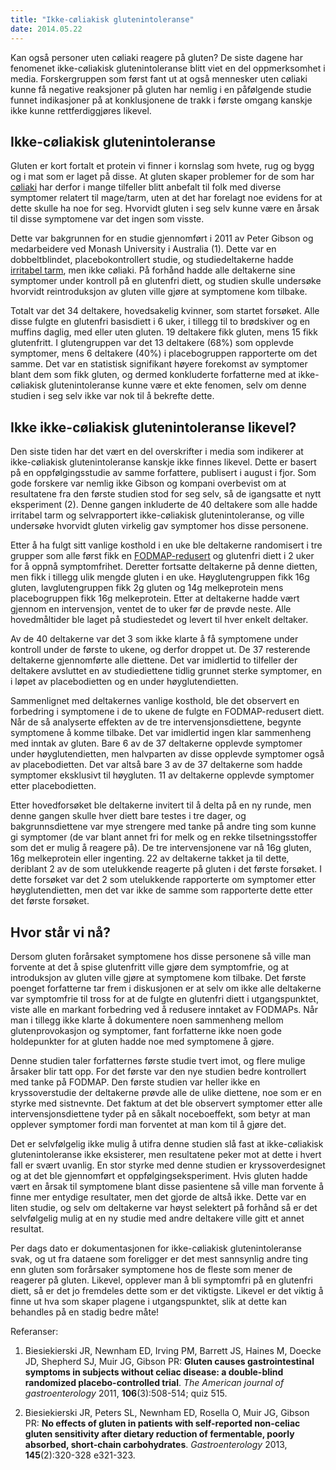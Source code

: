 ```yaml
---
title: "Ikke-cøliakisk glutenintoleranse"
date: 2014.05.22
---
```


Kan også personer uten cøliaki reagere på gluten? De siste dagene har fenomenet ikke-cøliakisk glutenintoleranse blitt viet en del oppmerksomhet i media. Forskergruppen som først fant ut at også mennesker uten cøliaki kunne få negative reaksjoner på gluten har nemlig i en påfølgende studie funnet indikasjoner på at konklusjonene de trakk i første omgang kanskje ikke kunne rettferdiggjøres likevel. 

## Ikke-cøliakisk glutenintoleranse

Gluten er kort fortalt et protein vi finner i kornslag som hvete, rug og bygg og i mat som er laget på disse. At gluten skaper problemer for de som har [cøliaki](coliaki.qmd) har derfor i mange tilfeller blitt anbefalt til folk med diverse symptomer relatert til mage/tarm, uten at det har forelagt noe evidens for at dette skulle ha noe for seg. Hvorvidt gluten i seg selv kunne være en årsak til disse symptomene var det ingen som visste.

Dette var bakgrunnen for en studie gjennomført i 2011 av Peter Gibson og medarbeidere ved Monash University i Australia (1). Dette var en dobbeltblindet, placebokontrollert studie, og studiedeltakerne hadde [irritabel tarm](irritabel-tarm-behandling.qmd), men ikke cøliaki. På forhånd hadde alle deltakerne sine symptomer under kontroll på en glutenfri diett, og studien skulle undersøke hvorvidt reintroduksjon av gluten ville gjøre at symptomene kom tilbake.

Totalt var det 34 deltakere, hovedsakelig kvinner, som startet forsøket. Alle disse fulgte en glutenfri basisdiett i 6 uker, i tillegg til to brødskiver og en muffins daglig, med eller uten gluten. 19 deltakere fikk gluten, mens 15 fikk glutenfritt. I glutengruppen var det 13 deltakere (68%) som opplevde symptomer, mens 6 deltakere (40%) i placebogruppen rapporterte om det samme. Det var en statistisk signifikant høyere forekomst av symptomer blant dem som fikk gluten, og dermed konkluderte forfatterne med at ikke-cøliakisk glutenintoleranse kunne være et ekte fenomen, selv om denne studien i seg selv ikke var nok til å bekrefte dette.

## Ikke ikke-cøliakisk glutenintoleranse likevel?

Den siste tiden har det vært en del overskrifter i media som indikerer at ikke-cøliakisk glutenintoleranse kanskje ikke finnes likevel. Dette er basert på en oppfølgingsstudie av samme forfattere, publisert i august i fjor. Som gode forskere var nemlig ikke Gibson og kompani overbevist om at resultatene fra den første studien stod for seg selv, så de igangsatte et nytt eksperiment (2). Denne gangen inkluderte de 40 deltakere som alle hadde irritabel tarm og selvrapportert ikke-cøliakisk glutenintoleranse, og ville undersøke hvorvidt gluten virkelig gav symptomer hos disse personene.

Etter å ha fulgt sitt vanlige kosthold i en uke ble deltakerne randomisert i tre grupper som alle først fikk en [FODMAP-redusert](irritabel-tarm.qmd) og glutenfri diett i 2 uker for å oppnå symptomfrihet. Deretter fortsatte deltakerne på denne dietten, men fikk i tillegg ulik mengde gluten i en uke. Høyglutengruppen fikk 16g gluten, lavglutengruppen fikk 2g gluten og 14g melkeprotein mens placebogruppen fikk 16g melkeprotein. Etter at deltakerne hadde vært gjennom en intervensjon, ventet de to uker før de prøvde neste. Alle hovedmåltider ble laget på studiestedet og levert til hver enkelt deltaker.

Av de 40 deltakerne var det 3 som ikke klarte å få symptomene under kontroll under de første to ukene, og derfor droppet ut. De 37 resterende deltakerne gjennomførte alle diettene. Det var imidlertid to tilfeller der deltakere avsluttet en av studiediettene tidlig grunnet sterke symptomer, en i løpet av placebodietten og en under høyglutendietten.

Sammenlignet med deltakernes vanlige kosthold, ble det observert en forbedring i symptomene i de to ukene de fulgte en FODMAP-redusert diett. Når de så analyserte effekten av de tre intervensjonsdiettene, begynte symptomene å komme tilbake. Det var imidlertid ingen klar sammenheng med inntak av gluten. Bare 6 av de 37 deltakerne opplevde symptomer under høyglutendietten, men halvparten av disse opplevde symptomer også av placebodietten. Det var altså bare 3 av de 37 deltakerne som hadde symptomer eksklusivt til høygluten. 11 av deltakerne opplevde symptomer etter placebodietten.

Etter hovedforsøket ble deltakerne invitert til å delta på en ny runde, men denne gangen skulle hver diett bare testes i tre dager, og bakgrunnsdiettene var mye strengere med tanke på andre ting som kunne gi symptomer (de var blant annet fri for melk og en rekke tilsetningsstoffer som det er mulig å reagere på). De tre intervensjonene var nå 16g gluten, 16g melkeprotein eller ingenting. 22 av deltakerne takket ja til dette, deriblant 2 av de som utelukkende reagerte på gluten i det første forsøket. I dette forsøket var det 2 som utelukkende rapporterte om symptomer etter høyglutendietten, men det var ikke de samme som rapporterte dette etter det første forsøket.

## Hvor står vi nå?

Dersom gluten forårsaket symptomene hos disse personene så ville man forvente at det å spise glutenfritt ville gjøre dem symptomfrie, og at introduksjon av gluten ville gjøre at symptomene kom tilbake. Det første poenget forfatterne tar frem i diskusjonen er at selv om ikke alle deltakerne var symptomfrie til tross for at de fulgte en glutenfri diett i utgangspunktet, viste alle en markant forbedring ved å redusere inntaket av FODMAPs. Når man i tillegg ikke klarte å dokumentere noen sammenheng mellom glutenprovokasjon og symptomer, fant forfatterne ikke noen gode holdepunkter for at gluten hadde noe med symptomene å gjøre.

Denne studien taler forfatternes første studie tvert imot, og flere mulige årsaker blir tatt opp. For det første var den nye studien bedre kontrollert med tanke på FODMAP. Den første studien var heller ikke en kryssoverstudie der deltakerne prøvde alle de ulike diettene, noe som er en styrke med sistnevnte. Det faktum at det ble observert symptomer etter alle intervensjonsdiettene tyder på en såkalt noceboeffekt, som betyr at man opplever symptomer fordi man forventet at man kom til å gjøre det.

Det er selvfølgelig ikke mulig å utifra denne studien slå fast at ikke-cøliakisk glutenintoleranse ikke eksisterer, men resultatene peker mot at dette i hvert fall er svært uvanlig. En stor styrke med denne studien er kryssoverdesignet og at det ble gjennomført et oppfølgingseksperiment. Hvis gluten hadde vært en årsak til symptomene blant disse pasientene så ville man forvente å finne mer entydige resultater, men det gjorde de altså ikke. Dette var en liten studie, og selv om deltakerne var høyst selektert på forhånd så er det selvfølgelig mulig at en ny studie med andre deltakere ville gitt et annet resultat.

Per dags dato er dokumentasjonen for ikke-cøliakisk glutenintoleranse svak, og ut fra dataene som foreligger er det mest sannsynlig andre ting enn gluten som forårsaker symptomene hos de fleste som mener de reagerer på gluten. Likevel, opplever man å bli symptomfri på en glutenfri diett, så er det jo fremdeles dette som er det viktigste. Likevel er det viktig å finne ut hva som skaper plagene i utgangspunktet, slik at dette kan behandles på en stadig bedre måte!

Referanser:

1.  Biesiekierski JR, Newnham ED, Irving PM, Barrett JS, Haines M, Doecke JD, Shepherd SJ, Muir JG, Gibson PR: **Gluten causes gastrointestinal symptoms in subjects without celiac disease: a double-blind randomized placebo-controlled trial**. *The American journal of gastroenterology* 2011, **106**(3):508-514; quiz 515.

2.  Biesiekierski JR, Peters SL, Newnham ED, Rosella O, Muir JG, Gibson PR: **No effects of gluten in patients with self-reported non-celiac gluten sensitivity after dietary reduction of fermentable, poorly absorbed, short-chain carbohydrates**. *Gastroenterology* 2013, **145**(2):320-328 e321-323.
